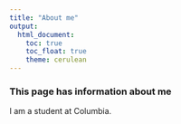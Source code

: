 ---
title: "About me"
output: 
  html_document:
    toc: true
    toc_float: true
    theme: cerulean
---

### This page has information about me

I am a student at Columbia.



